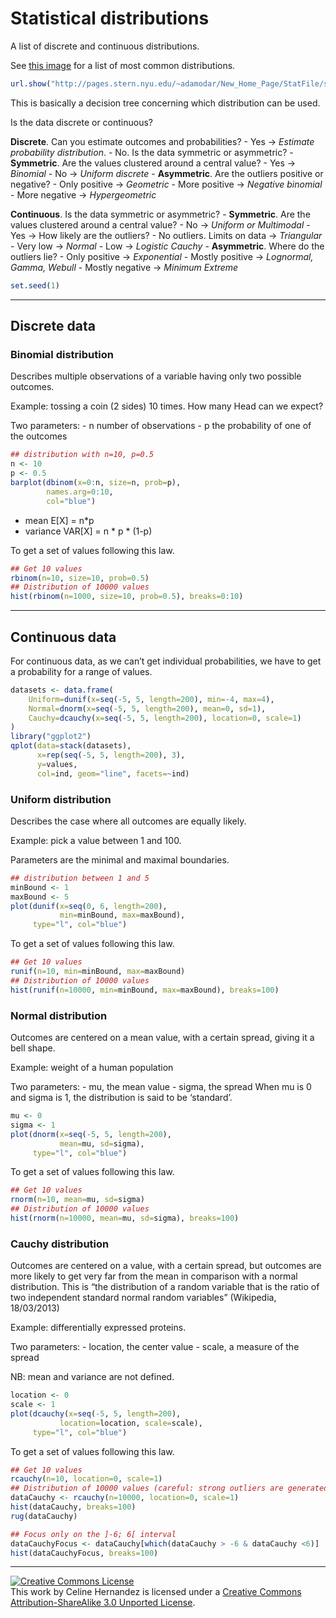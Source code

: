 Statistical distributions
========================================================

A list of discrete and continuous distributions.

See [this image](http://pages.stern.nyu.edu/~adamodar/New_Home_Page/StatFile/statdistns_files/image063.jpg) for a list of most common distributions.
```r
url.show("http://pages.stern.nyu.edu/~adamodar/New_Home_Page/StatFile/statdistns_files/image063.jpg")
```

This is basically a decision tree concerning which distribution can be used.

Is the data discrete or continuous?

**Discrete**. Can you estimate outcomes and probabilities?
- Yes -> _Estimate probability distribution_.
- No. Is the data symmetric or asymmetric?
    - **Symmetric**. Are the values clustered around a central value?
        - Yes -> _Binomial_
        - No -> _Uniform discrete_
    - **Asymmetric**. Are the outliers positive or negative?
        - Only positive -> _Geometric_
        - More positive -> _Negative binomial_
        - More negative -> _Hypergeometric_

**Continuous**. Is the data symmetric or asymmetric?
- **Symmetric**. Are the values clustered around a central value?
    - No -> _Uniform or Multimodal_
    - Yes -> How likely are the outliers?
        - No outliers. Limits on data -> _Triangular_
        - Very low -> _Normal_
        - Low -> _Logistic_ _Cauchy_
- **Asymmetric**. Where do the outliers lie?
     - Only positive -> _Exponential_
     - Mostly positive -> _Lognormal, Gamma, Webull_
     - Mostly negative -> _Minimum Extreme_
 

```r
set.seed(1)
```

--------------------------------------------------------------------------------

Discrete data
--------------------------------------------------------------------------------

### Binomial distribution

Describes multiple observations of a variable having only two possible outcomes.

Example: tossing a coin (2 sides) 10 times. How many Head can we expect?

Two parameters: 
- n number of observations
- p the probability of one of the outcomes

```r
## distribution with n=10, p=0.5
n <- 10
p <- 0.5
barplot(dbinom(x=0:n, size=n, prob=p), 
        names.arg=0:10, 
        col="blue")
```

- mean E[X] = n*p 
- variance VAR[X] = n * p * (1-p)

To get a set of values following this law.
```r
## Get 10 values
rbinom(n=10, size=10, prob=0.5)
## Distribution of 10000 values
hist(rbinom(n=1000, size=10, prob=0.5), breaks=0:10)
```



--------------------------------------------------------------------------------

Continuous data
--------------------------------------------------------------------------------

For continuous data, as we can't get individual probabilities, we have to get a probability for a range of values.

```r
datasets <- data.frame(
    Uniform=dunif(x=seq(-5, 5, length=200), min=-4, max=4),
    Normal=dnorm(x=seq(-5, 5, length=200), mean=0, sd=1),
    Cauchy=dcauchy(x=seq(-5, 5, length=200), location=0, scale=1)
)
library("ggplot2")
qplot(data=stack(datasets), 
      x=rep(seq(-5, 5, length=200), 3), 
      y=values, 
      col=ind, geom="line", facets=~ind)

```


### Uniform distribution

Describes the case where all outcomes are equally likely.

Example: pick a value between 1 and 100.

Parameters are the minimal and maximal boundaries.

```r
## distribution between 1 and 5
minBound <- 1
maxBound <- 5
plot(dunif(x=seq(0, 6, length=200), 
           min=minBound, max=maxBound), 
     type="l", col="blue")
```

To get a set of values following this law.
```r
## Get 10 values
runif(n=10, min=minBound, max=maxBound)
## Distribution of 10000 values
hist(runif(n=10000, min=minBound, max=maxBound), breaks=100)
```



### Normal distribution

Outcomes are centered on a mean value, with a certain spread, giving it a bell shape.

Example: weight of a human population

Two parameters:
- mu, the mean value
- sigma, the spread
When mu is 0 and sigma is 1, the distribution is said to be 'standard'.

```r
mu <- 0
sigma <- 1
plot(dnorm(x=seq(-5, 5, length=200), 
           mean=mu, sd=sigma), 
     type="l", col="blue")
```

To get a set of values following this law.
```r
## Get 10 values
rnorm(n=10, mean=mu, sd=sigma)
## Distribution of 10000 values
hist(rnorm(n=10000, mean=mu, sd=sigma), breaks=100)
```


### Cauchy distribution

Outcomes are centered on a value, with a certain spread, but outcomes are more likely to get very far from the mean in comparison with a normal distribution. This is "the distribution of a random variable that is the ratio of two independent standard normal random variables" (Wikipedia, 18/03/2013)

Example: differentially expressed proteins.

Two parameters:
- location, the center value
- scale, a measure of the spread

NB: mean and variance are not defined.

```r
location <- 0
scale <- 1
plot(dcauchy(x=seq(-5, 5, length=200), 
           location=location, scale=scale), 
     type="l", col="blue")
```

To get a set of values following this law.
```r
## Get 10 values
rcauchy(n=10, location=0, scale=1)
## Distribution of 10000 values (careful: strong outliers are generated!)
dataCauchy <- rcauchy(n=10000, location=0, scale=1)
hist(dataCauchy, breaks=100)
rug(dataCauchy)
```

```r
## Focus only on the ]-6; 6[ interval
dataCauchyFocus <- dataCauchy[which(dataCauchy > -6 & dataCauchy <6)]
hist(dataCauchyFocus, breaks=100)
```


--------------------------------------------------------------------------------

<a rel="license" href="http://creativecommons.org/licenses/by-sa/3.0/deed.en_US"><img alt="Creative Commons License" style="border-width:0" src="http://i.creativecommons.org/l/by-sa/3.0/80x15.png" /></a><br />This work by <span xmlns:cc="http://creativecommons.org/ns#" property="cc:attributionName">Celine Hernandez</span> is licensed under a <a rel="license" href="http://creativecommons.org/licenses/by-sa/3.0/deed.en_US">Creative Commons Attribution-ShareAlike 3.0 Unported License</a>.